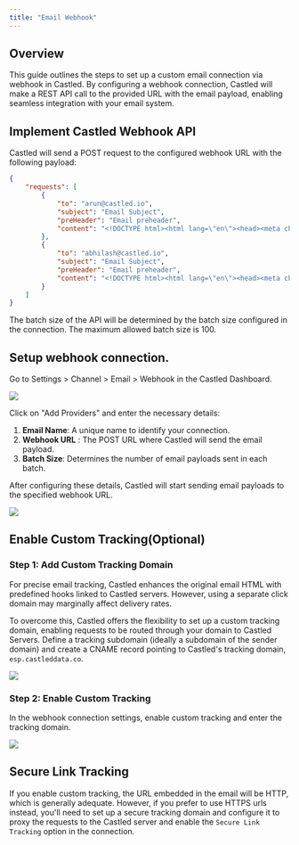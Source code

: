 ```yaml
---
title: "Email Webhook"
---
```


## Overview
This guide outlines the steps to set up a custom email connection via webhook in Castled. By configuring a webhook connection, Castled will make a REST API call to the provided URL with the email payload, enabling seamless integration with your email system.

## Implement Castled Webhook API

Castled will send a POST request to the configured webhook URL with the following payload:

```json
{
    "requests": [
        {
            "to": "arun@castled.io",
            "subject": "Email Subject",
            "preHeader": "Email preheader",
            "content": "<!DOCTYPE html><html lang=\"en\"><head><meta charset=\"UTF-8\"><meta name=\"viewport\" content=\"width=device-width, initial-scale=1.0\"><title>Sample Email</title><style>/* Reset CSS */body, html {margin: 0;padding: 0;font-family: Arial, sans-serif;line-height: 1.6;color: #333;}img {max-width: 100%;height: auto;}/* Container styles */.container {max-width: 600px;margin: 0 auto;padding: 20px;background-color: #f9f9f9;}/* Header styles */.header {text-align: center;margin-bottom: 20px;}.header h1 {color: #333;}/* Content styles */.content {margin-bottom: 20px;}/* Footer styles */.footer {text-align: center;color: #666;font-size: 14px;}</style></head><body><div class=\"container\"><div class=\"header\"><h1>Sample Email Template</h1><img src=\"https://via.placeholder.com/150\" alt=\"Sample Image\"></div><div class=\"content\"><p>Hello,</p><p>This is a sample email template. You can customize it according to your needs.</p><p>Regards,<br>Your Name</p></div><div class=\"footer\"><p>Copyright © 2024 Your Company. All rights reserved.</p></div></div></body></html>"
        },
        {
            "to": "abhilash@castled.io",
            "subject": "Email Subject",
            "preHeader": "Email preheader",
            "content": "<!DOCTYPE html><html lang=\"en\"><head><meta charset=\"UTF-8\"><meta name=\"viewport\" content=\"width=device-width, initial-scale=1.0\"><title>Sample Email</title><style>/* Reset CSS */body, html {margin: 0;padding: 0;font-family: Arial, sans-serif;line-height: 1.6;color: #333;}img {max-width: 100%;height: auto;}/* Container styles */.container {max-width: 600px;margin: 0 auto;padding: 20px;background-color: #f9f9f9;}/* Header styles */.header {text-align: center;margin-bottom: 20px;}.header h1 {color: #333;}/* Content styles */.content {margin-bottom: 20px;}/* Footer styles */.footer {text-align: center;color: #666;font-size: 14px;}</style></head><body><div class=\"container\"><div class=\"header\"><h1>Sample Email Template</h1><img src=\"https://via.placeholder.com/150\" alt=\"Sample Image\"></div><div class=\"content\"><p>Hello,</p><p>This is a sample email template. You can customize it according to your needs.</p><p>Regards,<br>Your Name</p></div><div class=\"footer\"><p>Copyright © 2024 Your Company. All rights reserved.</p></div></div></body></html>"
        }
    ]
}
```

The batch size of the API will be determined by the batch size configured in the connection. The maximum allowed batch size is 100.

## Setup webhook connection.

Go to Settings > Channel > Email > Webhook in the Castled Dashboard.

![](/images/email-webhook/email_providers.png)

Click on "Add Providers" and enter the necessary details:

1. **Email Name**: A unique name to identify your connection.
2. **Webhook URL** : The POST URL where Castled will send the email payload.
3. **Batch Size**: Determines the number of email payloads sent in each batch.

After configuring these details, Castled will start sending email payloads to the specified webhook URL.

![](/images/email-webhook/webhook_config.png)

## Enable Custom Tracking(Optional) 

### Step 1: Add Custom Tracking Domain

For precise email tracking, Castled enhances the original email HTML with predefined hooks linked to Castled servers. However, using a separate click domain may marginally affect delivery rates. 

To overcome this, Castled offers the flexibility to set up a custom tracking domain, enabling requests to be routed through your domain to Castled Servers. Define a tracking subdomain (ideally a subdomain of the sender domain) and create a CNAME record pointing to Castled's tracking domain, `esp.castleddata.co`.


![](/images/email-webhook/configure_cname.png)

### Step 2: Enable Custom Tracking

In the webhook connection settings, enable custom tracking and enter the tracking domain. 

![](/images/email-webhook/webhook_config_advanced.png)


## Secure Link Tracking

If you enable custom tracking, the URL embedded in the email will be HTTP, which is generally adequate. However, if you prefer to use HTTPS urls instead, you'll need to set up a secure tracking domain and configure it to proxy the requests to the Castled server and enable the `Secure Link Tracking` option in the connection.